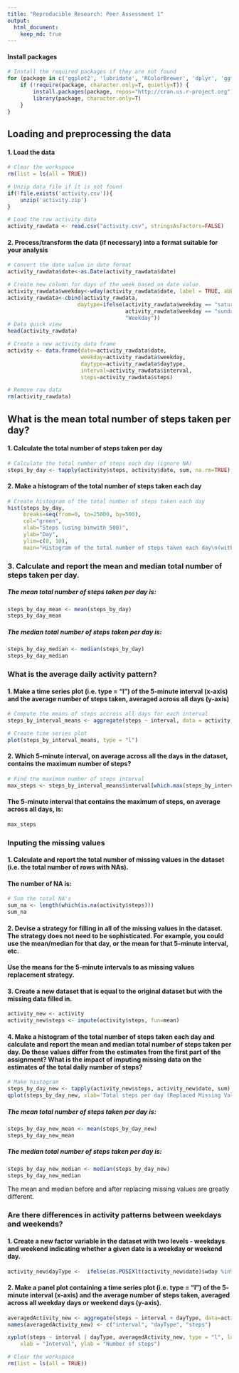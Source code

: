 ```yaml
---
title: "Reproducible Research: Peer Assessment 1"
output: 
  html_document:
    keep_md: true
---
```

#### Install packages
```r
# Install the required packages if they are not found
for (package in c('ggplot2', 'lubridate', 'RColorBrewer', 'dplyr', 'ggthemes', 'scales', 'Hmisc')) {
    if (!require(package, character.only=T, quietly=T)) {
        install.packages(package, repos="http://cran.us.r-project.org")
        library(package, character.only=T)
    }
}
```


## Loading and preprocessing the data
#### 1. Load the data
```r
# Clear the workspace
rm(list = ls(all = TRUE))

# Unzip data file if it is not found
if(!file.exists('activity.csv')){
    unzip('activity.zip')
}

# Load the raw activity data
activity_rawdata <- read.csv("activity.csv", stringsAsFactors=FALSE)
```

#### 2. Process/transform the data (if necessary) into a format suitable for your analysis
```r
# Convert the date value in date format
activity_rawdata$date<-as.Date(activity_rawdata$date)

# Create new column for days of the week based on date value.
activity_rawdata$weekday<-wday(activity_rawdata$date, label = TRUE, abbr = FALSE)
activity_rawdata<-cbind(activity_rawdata, 
                      daytype=ifelse(activity_rawdata$weekday == "saturday" | 
                                     activity_rawdata$weekday == "sunday", "Weekend", 
                                     "Weekday"))
# Data quick view
head(activity_rawdata)

# Create a new activity data frame
activity <- data.frame(date=activity_rawdata$date, 
                       weekday=activity_rawdata$weekday, 
                       daytype=activity_rawdata$daytype, 
                       interval=activity_rawdata$interval,
                       steps=activity_rawdata$steps)

# Remove raw data
rm(activity_rawdata)
```


## What is the mean total number of steps taken per day?
#### 1. Calculate the total number of steps taken per day
```r
# Calculate the total number of steps each day (ignore NA)
steps_by_day <- tapply(activity$steps, activity$date, sum, na.rm=TRUE)
```

#### 2. Make a histogram of the total number of steps taken each day
```r
# Create histogram of the total number of steps taken each day
hist(steps_by_day, 
     breaks=seq(from=0, to=25000, by=500),
     col="green", 
     xlab="Steps (using binwith 500)",
     ylab="Day",
     ylim=c(0, 10), 
     main="Histogram of the total number of steps taken each day\n(with NA removed)")
```


### 3. Calculate and report the mean and median total number of steps taken per day. 
##### The mean total number of steps taken per day is: 
```r
steps_by_day_mean <- mean(steps_by_day)
steps_by_day_mean
```

##### The median total number of steps taken per day is: 
```r
steps_by_day_median <- median(steps_by_day)
steps_by_day_median
```


### What is the average daily activity pattern?
#### 1. Make a time series plot (i.e. type = "l") of the 5-minute interval (x-axis) and the average number of steps taken, averaged across all days (y-axis)
```r
# Compute the means of steps accross all days for each interval
steps_by_interval_means <- aggregate(steps ~ interval, data = activity, FUN = mean)

# Create time series plot
plot(steps_by_interval_means, type = "l")
```

#### 2. Which 5-minute interval, on average across all the days in the dataset, contains the maximum number of steps?
```r
# Find the maximum number of steps interval
max_steps <- steps_by_interval_means$interval[which.max(steps_by_interval_means$steps)]
```

#### The 5-minute interval that contains the maximum of steps, on average across all days, is:
```r
max_steps
```


### Inputing the missing values
####  1. Calculate and report the total number of missing values in the dataset (i.e. the total number of rows with NAs). 
#### The number of NA is:
```r
# Sum the total NA's
sum_na <- length(which(is.na(activity$steps)))
sum_na
```

#### 2. Devise a strategy for filling in all of the missing values in the dataset. The strategy does not need to be sophisticated. For example, you could use the mean/median for that day, or the mean for that 5-minute interval, etc.
#### Use the means for the 5-minute intervals to as missing values replacement strategy.

#### 3. Create a new dataset that is equal to the original dataset but with the missing data filled in.
```r
activity_new <- activity
activity_new$steps <- impute(activity$steps, fun=mean)
```

#### 4. Make a histogram of the total number of steps taken each day and calculate and report the mean and median total number of steps taken per day. Do these values differ from the estimates from the first part of the assignment? What is the impact of imputing missing data on the estimates of the total daily number of steps?
```r
# Make histogram
steps_by_day_new <- tapply(activity_new$steps, activity_new$date, sum)
qplot(steps_by_day_new, xlab='Total steps per day (Replaced Missing Values)', ylab='Frequency using binwith 500', binwidth=500)

```

##### The mean total number of steps taken per day is: 
```r
steps_by_day_new_mean <- mean(steps_by_day_new)
steps_by_day_new_mean
```

##### The median total number of steps taken per day is: 
```r
steps_by_day_new_median <- median(steps_by_day_new)
steps_by_day_new_median
```

The mean and median before and after replacing missing values are greatly different.


### Are there differences in activity patterns between weekdays and weekends?
#### 1. Create a new factor variable in the dataset with two levels - weekdays and weekend indicating whether a given date is a weekday or weekend day.
```r
activity_new$dayType <-  ifelse(as.POSIXlt(activity_new$date)$wday %in% c(0,6), 'Weekend', 'Weekday')
```

#### 2. Make a panel plot containing a time series plot (i.e. type = "l") of the 5- minute interval (x-axis) and the average number of steps taken, averaged across all weekday days or weekend days (y-axis).
```r
averagedActivity_new <- aggregate(steps ~ interval + dayType, data=activity_new, mean)
names(averagedActivity_new) <- c("interval", "dayType", "steps")

xyplot(steps ~ interval | dayType, averagedActivity_new, type = "l", layout = c(1, 2), 
    xlab = "Interval", ylab = "Number of steps")
```

```r
# Clear the workspace
rm(list = ls(all = TRUE))
```



